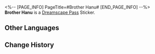 <%-- [PAGE_INFO]
PageTitle=#Brother Hanu#
[END_PAGE_INFO] --%>
{{Stub|Location information}}
{{Item Infobox
|id          = 225022
|image       = Dreamscape Pass Sticker Brother Hanu.png
|type        = Dreamscape Pass Sticker
|type2       = Ashes to Ashes, Dust to Dust Stickers
|invCategory = 
|rarity      = 4
|effect      = 
|description = Digital stickers that can be used to decorate the pages of the Dreamtour Handbook. They come in many different styles.
|source1     = [[Unlocked by Default]]
}}
{{Description|...Hmph. (But you understand this as, "Well done, buddy.")}}
'''Brother Hanu''' is a [[Dreamscape Pass]] Sticker.

==Other Languages==
{{Other Languages
|en   = Brother Hanu
|zhs  = 哈努兄弟
|zht  = 哈努兄弟
|ja   = ブラザーハヌ
|ko   = 하누 형제
|es   = Hanu
|fr   = Hanu
|ru   = Братец Хану
|th   = ลูกพี่ Hanu
|vi   = Người Anh Em Hanu
|de   = Hanu
|id   = Bro Hanu
|pt   = Irmão Hanu
}}

==Change History==
{{Change History|2.3}}